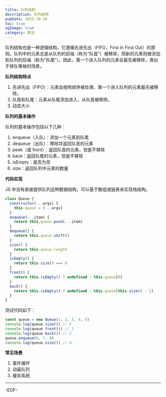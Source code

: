 ```yaml
---
title: 队列结构
description: 队列结构
pubDate: 2025-10-10
toc: true
ogImage: true
category: 算法
---
```


队列结构也是一种逻辑结构，它遵循先进先出（FIFO，First In First Out）的原则。队列中的元素总是从队列的前端（称为“队首”）被移除，而新的元素则被添加到队列的后端（称为“队尾”）。因此，第一个进入队列的元素会最先被移除，类似于排队等候的场景。

**队列结构特点**

1. 先进先出（FIFO）：元素会按照顺序被处理，第一个进入队列的元素最先被移除。
2. 队首和队尾：元素从队尾添加进入，从队首被移除。
3. 动态大小

**队列的基本操作**

队列的基本操作包括以下几种：

1. enqueue（入队）：添加一个元素到队尾
2. dequeue（出队）：移除并返回队首的元素
3. peek（或 front）：返回队首的元素，但是不移除
4. back：返回队尾的元素，但是不移除
5. isEmpty：是否为空
6. size：返回队列中元素的数量

**代码实现**

JS 中没有直接提供队列这种数据结构，可以基于数组或链表来实现栈结构。

```js
class Queue {
  constructor(...args) {
    this.queue = [...args]
  }
  enqueue(...item) {
    return this.queue.push(...item)
  }
  dequeue() {
    return this.queue.shift()
  }
  size() {
    return this.queue.length
  }
  isEmpty() {
    return this.size() === 0
  }
  front() {
    return this.isEmpty() ? undefined : this.queue[0]
  }
  back() {
    return this.isEmpty() ? undefined : this.queue[this.size() - 1]
  }
}
```

测试代码如下：

```js
const queue = new Queue(1, 2, 3, 4, 5)
console.log(queue.size()) // 5
console.log(queue.front()) // 1
console.log(queue.back()) // 5
queue.enqueue(6, 7, 8)
console.log(queue.size()) // 8
```

**常见场景**

1. 事件循环
2. 动画队列
3. 缓存系统

---

-EOF-
